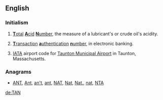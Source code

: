 {{also|Appendix:Variations of "tan"}}
==English==

===Initialism===
{{rfc-header|Initialism}}
{{head|en|initialism}}

# {{context|engineering|lang=en}} [[total|'''T'''otal]] [[acid|'''A'''cid]] [[number|'''N'''umber]], the measure of a lubricant's or crude oil's acidity.
# {{context|banking|lang=en}} [[transaction|'''T'''ransaction]] [[authentication|'''a'''uthentication]] [[number|'''n'''umber]], in electronic banking.
# [[IATA]] airport code for [[w:Taunton Municipal Airport|Taunton Municipal Airport]] in Taunton, Massachusetts.

===Anagrams===
* [[ANT#English|ANT]], [[Ant#English|Ant]], [[an't#English|an't]], [[ant#English|ant]], [[NAT#English|NAT]], [[Nat#English|Nat]], [[Nat.#English|Nat.]], [[nat#English|nat]], [[NTA#English|NTA]]

[[de:TAN]]